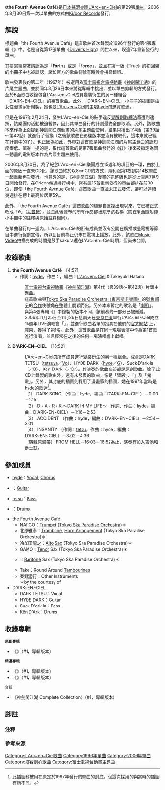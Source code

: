 {{Lowercase}}{{noteTA
|1=zh-cn:浪客剑心;zh-tw:神劍闖江湖;zh-hk:浪客劍心;
}}
{{Infobox Single 
| Name           = the Fourth Avenue Café
| Artist         = [[L'Arc~en~Ciel|L'Arc~en~Ciel]] 
| Album          = {{link-ja|True (彩虹樂團專輯)|True (L'Arc〜en〜Cielのアルバム)|True}}
| A-side         =
| B-side         = D'ARK～EN～CIEL
| Released       = 2006年8月30日（CD）<br />2006年9月20日（網路發佈）<br />2019年12月11日（定額發佈）
| Format         = [[單曲|12cm單曲]]<br />[[數位音樂下載|數位音樂下載]]
| Recorded       = 
| Genre          = [[流行_(音樂類型)|流行音樂]]<br />[[搖滾樂|搖滾]]
| Length         = 21分49秒
| Label          = [[日本索尼音樂娛樂|Ki/oon Records]]
| Writer         = [[hyde|hyde]]（作詞）<br />{{link-ja|ken (彩虹樂團)|ken|ken}}（作曲）
| Producer       = L'Arc~en~Ciel<br />秦野猛行
| Certification  = * 黃金（單曲原聲帶、[[日本唱片協會|日本唱片協會]]<ref>{{cite web|url=https://www.riaj.or.jp/f/data/cert/hs.html|script-title=ja:ダウンロード認定 2014月3月|work=[[日本唱片協會|日本唱片協會]]|accessdate=2021-02-14|language=ja|archive-date=2015-10-01|archive-url=https://web.archive.org/web/20151001004536/https://www.riaj.or.jp/data/others/chart/w071220_3.html}}</ref>）
| Chart position = * 週榜第5名<small>（[[Oricon公信榜|Oricon]]）</small>
* 2006年9月份月榜第11名（Oricon）
* 上榜9次（Oricon）
| Last single    = [[Link_(彩虹樂團單曲)|Link]]<br />（2005年）
| This single    = '''the Fourth Avenue Café'''<br />（2006年）
| Next single    = {{link-ja|SEVENTH HEAVEN (彩虹樂團單曲)|SEVENTH HEAVEN (L'Arc〜en〜Cielの曲)|SEVENTH HEAVEN}}<br />（2007年）
| Misc           = {{Extra track listing
 | Album      = True
 | Type       = studio
 | prev_track = "good-morning Hide"
 | prev_no    = 5
 | this_track = '''the Fourth Avenue Café'''
 | track_no   = 6
 | next_track = [[Lies_and_Truth|Lies and Truth]] ("True" mix)
 | next_no    = 7
}}
}}
《'''the Fourth Avenue Café'''》是[[日本|日本]][[搖滾樂|搖滾]][[樂團|樂團]][[L'Arc~en~Ciel|L'Arc~en~Ciel]]的第29張[[單曲|單曲]]。2006年8月30日第一次以單曲的方式由[[日本索尼音樂娛樂|Ki/oon Records]]發行。

== 解說 ==
標題曲「the Fourth Avenue Café」這首歌曲首次錄製於1996年發行的第4張專輯《{{link-ja|True (L'Arc~en~Ciel專輯)|True (L'Arc〜en〜Cielのアルバム)|True}}》中。也是自從第17張單曲《[[Driver's_High|Driver's High]]》問世以來，睽違7年重新發行的單曲。

其拼寫經常被誤認為是「'''For'''th」或是「Fo'''rce'''」，並且在第一版《True》的初回盤的小冊子中也被誤認，諸如官方的歌曲符號有時候會拼寫錯誤。

歌曲發表後的第二年（1997年）被選用為[[富士電視台|富士電視台]][[電視動畫|電視動畫]]《[[浪客剑心|神劍闖江湖]]》的片尾主題曲，並於同年3月26日本來將從專輯中挑出、並以單曲剪輯的方式發行。至於B面歌曲收錄包含L'Arc~en~Ciel成員變裝衍生的另一種組合「D'ARK~EN~CIEL」的幾首歌曲。此外，「D'ARK~EN~CIEL」小冊子的插圖是由女性漫畫家{{link-ja|貓吉爾|ねこぢる}}所繪製，她也是[[L'Arc~en~Ciel|L'Arc~en~Ciel]]的主唱[[hyde|hyde]]的忠實歌迷。

但是在1997年2月24日，發生L'Arc~en~Ciel的鼓手{{link-ja|sakura (爵士鼓)|sakura (ドラマー)|sakura}}違反[[覺醒劑取締法|覺醒劑取締法]]而遭到逮捕，該樂團的活動被迫暫停，因此其單曲發行的計劃最終全部取消。另外，該歌曲本來作為上面提到神劍闖江湖動畫的片尾主題曲使用，結果只播出了4話（第39話～第42話）就進行了替換（之後該歌曲在影碟版本並沒有被取代，這本來就已經在計劃中的了）。也正因為如此，外界對這首歌是神劍闖江湖的片尾主題曲的認知度很低。值得一提的是，取代這首歌的是第7張單曲發行的《[[虹_(彩虹樂團單曲)|虹]]》後來被指定為同一動畫的電影版本作為片頭主題曲使用。

2006年8月30日，為了紀念L'Arc~en~Ciel樂團成立15週年的項目的一環，由於上面的原因一直未CD化，該歌曲終於以8cmCD的方式，順利跟第1枚到第14枚單曲一起重新再次發行。也意外的是，《神劍闖江湖》漫畫的完整版也是從上個月7月9日開始發行。在Oricon每週排行榜中，所有這15首重新發行的單曲都排在前30位，即使「the Fourth Avenue Café」這首歌曲一直並未正式發佈，卻可以連續幾週排在榜上最高位居第5名。

此外，「the Fourth Avenue Café」這首歌曲的標題自重複出現以來，它已被正式改成「'''é'''」（[[尖音符|尖音符]]），並且此後發布的所有作品都被賦予該名稱（而在單曲隨附錄小手冊中的註釋與原始註釋相同）。

在單曲發行的一週內，L'Arc~en~Ciel的所有成員並沒有公開在廣播或是電視等節目中進行促銷宣傳，所以到目前為止仍未在電視上播放。此外，該歌曲[[音樂錄影帶|Music Video]]拍攝完成的時間是鼓手sakura還在L'Arc~en~Ciel時期，但尚未公開。

== 收錄歌曲 ==
# '''the Fourth Avenue Café'''　[4:57]
#* 作詞：[[hyde|hyde]]，作曲：{{link-ja|ken (彩虹樂團)|ken|ken}}，編曲：[[L'Arc~en~Ciel|L'Arc~en~Ciel]] & Takeyuki Hatano
#: [[富士電視台|富士電視台]][[電視動畫|電視動畫]]《[[浪客剑心|神劍闖江湖]]》第4代（第39話～第42話）片頭主題曲。
#: 這首歌曲與[[東京斯卡樂園|Tokyo Ska Paradise Orchestra（東京斯卡樂園）]]的[[管樂器|號角]][[節|部分]]的[[合作|合作]]使號角在整體上脫穎而出。另外本來暫定的歌名是「[[銅管樂器|喇叭]]」。與第4張專輯《{{link-ja|True (彩虹樂團專輯)|True (L'Arc〜en〜Cielのアルバム)|True}}》中錄製的版本不同，該前奏的一部分已被刪減。
#: 2006年11月25日至11月26日這兩天在[[東京巨蛋|東京巨蛋]]舉行L'Arc~en~Ciel成立15週年LIVE演唱會「{{link-ja|15th L'Anniversary Live|15th L'Anniversary Live}}」，並進行歌曲名單的投票在他們的[http://www.larc-en-ciel.com 官方網站] {{Wayback|url=http://www.larc-en-ciel.com/ |date=20081002015841 }}上，結果，獲得了第1名。此外，這首歌曲是在同一現場表演中作為第1首歌進行演唱，並且經常在之後的任何一場演唱會上獻唱。
# '''D'ARK~EN~CIEL'''　[16:52]
#: L'Arc~en~Ciel的所有成員進行變裝衍生的另一種組合。成員是DARK TETSU（[[tetsuya|tetsuya]]／[[歌唱|Vo]]）、HYDE DARK（[[hyde|hyde]]／[[吉他|G]]）、Suck·D'ark·la（{{link-ja|sakura (爵士鼓)|sakura (ドラマー)|sakura}}／[[電貝斯|B]]）、Kën D'Ark（{{link-ja|ken (彩虹樂團)|ken|ken}}／[[爵士鼓|Dr]]）。其演奏的歌曲全部都是原創歌曲。除了此CD上錄製的歌曲外，還有未發表的歌曲，像是「皆殺{{lang|ja|し}}」、「{{lang|ja|バナナマスク}}」及「鬼殺{{lang|ja|し}}」。另外，其封底的插圖則採用了漫畫家{{link-ja|貓吉爾|ねこぢる}}的插圖，她在1997年當時是hyde的歌迷<ref group="注">此插圖也被用在原定於1997年發行的單曲的封底，但這次採用的與當時的插圖有所不同。</ref>。
#: （1） DARK SONG （作曲：hyde，編曲：D'ARK~EN~CIEL）－0:00－1:15
#: （2） D・A・R・K ～DARK IN MY LIFE～（作詞、作曲：hyde，編曲：D'ARK~EN~CIEL）－1:16－2:53
#: （3） ACCIDENT （作曲：hyde，編曲：D'ARK~EN~CIEL）－2:54－3:01
#: （4） INSANITY （作詞：[[tetsuya|tetsu]]，作曲：hyde，編曲：D'ARK~EN~CIEL）－3:02－4:36
#: （隱藏原聲帶） FROM HELL－16:03－16:52為止，演奏有加入吉他和爵士鼓。

== 參加成員 ==
* [[hyde|hyde]]：[[歌唱|Vocal]], [[和聲歌手|Chorus]]
* {{link-ja|ken (彩虹樂團)|ken|ken}}：[[吉他|Guitar]]
* [[tetsuya|tetsu]]：[[電貝斯|Bass]]
* {{link-ja|sakura (爵士鼓)|sakura (ドラマー)|sakura}}：[[爵士鼓|Drums]]

* the Fourth Avenue Café
** NARGO：[[小號|Trumpet]] ([[東京斯卡樂園|Tokyo Ska Paradise Orchestra]])＊
** 北原雅彥：[[長號|Trombone]], [[改編曲|Horn Arrangement]] (Tokyo Ska Paradise Orchestra)＊
** 冷牟田龍之：[[女低音|Alto]] [[薩氏管|Sax]] (Tokyo Ska Paradise Orchestra)＊
** GAMO：[[男高音|Tenor]] Sax (Tokyo Ska Paradise Orchestra)＊
** {{link-ja|谷中敦|谷中敦}}：[[男中音|Baritone]] Sax (Tokyo Ska Paradise Orchestra)＊
** Take：Round Around [[鈴鼓|Tambourines]]
** 秦野猛行：Other Instruments<br />＊by the courtesy of {{link-ja|cutting edge|cutting edge}}
* D'ARK~EN~CIEL
** DARK TETSU：Vocal
** HYDE DARK：Guitar
** Suck·D'ark·la：Bass
** Kën D'Ark：Drums

== 收錄專輯 ==
<small>'''原創專輯'''</small>
* 《{{link-ja|True (彩虹樂團專輯)|True (L'Arc〜en〜Cielのアルバム)|True}}》（#1，專輯版本）
; <small>'''精選專輯'''</small>
* 《{{link-ja|The Best of L'Arc~en~Ciel|The Best of L'Arc〜en〜Ciel|The Best of L'Arc~en~Ciel 1994-1998}}》（#1，專輯版本）
* 《{{link-ja|WORLD'S BEST SELECTION|WORLD'S BEST SELECTION}}》（#1，專輯版本）
; <small>合輯</small>
* 《神劍闖江湖 Complete Collection》（#1，專輯版本）

== 腳註 ==
=== 注釋 ===
{{reflist|group="注"}}

=== 參考來源 ===
{{reflist}}

{{L'Arc~en~Ciel}}
{{浪客剑心}}
{{DEFAULTSORT:Fourth Avenue Cafe}}
[[Category:L'Arc~en~Ciel歌曲|Category:L'Arc~en~Ciel歌曲]]
[[Category:1996年單曲|Category:1996年單曲]]
[[Category:2006年單曲|Category:2006年單曲]]
[[Category:浪客剑心歌曲|Category:浪客剑心歌曲]]
[[Category:富士電視台動畫主題曲|Category:富士電視台動畫主題曲]]